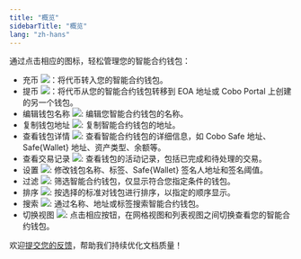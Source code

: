 ```yaml
---
title: "概览"
sidebarTitle: "概览"
lang: "zh-hans"
---
```


通过点击相应的图标，轻松管理您的智能合约钱包：

- 充币 <img src="/cn/images/smart-contract-wallet/button_deposit.svg" className="icon"></img>：将代币转入您的智能合约钱包。
- 提币 <img src="/cn/images/smart-contract-wallet/button_withdraw.svg" className="icon"></img>：将代币从您的智能合约钱包转移到 EOA 地址或 Cobo Portal 上创建的另一个钱包。
- 编辑钱包名称 <img src="/cn/images/smart-contract-wallet/button_edit.svg" className="icon"></img>: 编辑您智能合约钱包的名称。
- 复制钱包地址 <img src="/cn/images/smart-contract-wallet/button_copy.svg" className="icon"></img>: 复制智能合约钱包的地址。
- 查看钱包详情 <img src="/cn/images/smart-contract-wallet/icon_view.svg" className="icon"></img>: 查看智能合约钱包的详细信息，如 Cobo Safe 地址、Safe&#123;Wallet&#125; 地址、资产类型、余额等。
- 查看交易记录 <img src="/cn/images/smart-contract-wallet/button_view tx.svg" className="icon"></img>: 查看钱包的活动记录，包括已完成和待处理的交易。
- 设置 <img src="/cn/images/smart-contract-wallet/button_settings.svg" className="icon"></img>: 修改钱包名称、标签、Safe&#123;Wallet&#125; 签名人地址和签名阈值。
- 过滤 <img src="/cn/images/smart-contract-wallet/icon_filter.svg" className="icon"></img>: 筛选智能合约钱包，仅显示符合您指定条件的钱包。
- 排序 <img src="/cn/images/smart-contract-wallet/icon_sort.svg" className="icon"></img>: 按选择的标准对钱包进行排序，以指定的顺序显示。
- 搜索 <img src="/cn/images/smart-contract-wallet/button_search.svg" className="icon"></img>: 通过名称、地址或标签搜索智能合约钱包。
- 切换视图 <img src="/cn/images/smart-contract-wallet/button_grid.svg" className="icon"></img>: 点击相应按钮，在网格视图和列表视图之间切换查看您的智能合约钱包。



<Tip>欢迎[提交您的反馈](https://forms.zohopublic.com/cobo/form/DocumentFeedbackForm/formperma/QvLOhxJv1_JMsJ-1dleZ8Itb_7rzN-LtgvsDdxosoVI?referrername=manuals)，帮助我们持续优化文档质量！</Tip>